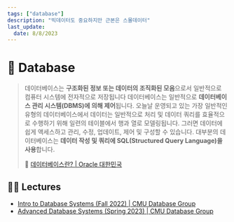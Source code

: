 ```yaml
---
tags: ["database"]
description: "빅데이터도 중요하지만 근본은 스몰데이터"
last_update:
  date: 8/8/2023
---
```


# 💾 Database

> 데이터베이스는 **구조화된 정보 또는 데이터의 조직화된 모음**으로서 일반적으로 컴퓨터 시스템에 전자적으로 저장됩니다 데이터베이스는 일반적으로 **데이터베이스 관리 시스템(DBMS)에 의해 제어**됩니다. 오늘날 운영되고 있는 가장 일반적인 유형의 데이터베이스에서 데이터는 일반적으로 처리 및 데이터 쿼리를 효율적으로 수행하기 위해 일련의 테이블에서 행과 열로 모델링됩니다. 그러면 데이터에 쉽게 액세스하고 관리, 수정, 업데이트, 제어 및 구성할 수 있습니다. 대부분의 데이터베이스는 **데이터 작성 및 쿼리에 SQL(Structured Query Language)을 사용**합니다.
>
> 🔗 [데이터베이스란? | Oracle 대한민국](https://www.oracle.com/kr/database/what-is-database/)

## 🧑‍🏫 Lectures

- [Intro to Database Systems (Fall 2022) | CMU Database Group](https://www.youtube.com/playlist?list=PLSE8ODhjZXjaKScG3l0nuOiDTTqpfnWFf)
- [Advanced Database Systems (Spring 2023) | CMU Database Group](https://www.youtube.com/playlist?list=PLSE8ODhjZXjYzlLMbX3cR0sxWnRM7CLFn)
